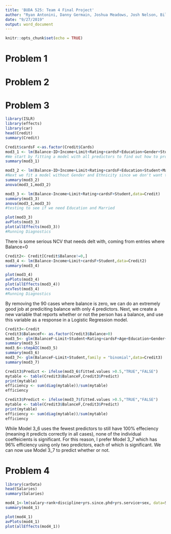 ```yaml
---
title: 'BUDA 525: Team 4 Final Project'
author: "Ryan Antonini, Danny Germain, Joshua Meadows, Josh Nelson, Bill Robertson"
date: "9/27/2019"
output: word_document
---
```


```r
knitr::opts_chunk$set(echo = TRUE)
```

# Problem 1



# Problem 2



# Problem 3

```r
library(ISLR)
library(effects)
library(car)
head(Credit)
summary(Credit)
```

```r
Credit$cardsF <-as.factor(Credit$Cards)
mod3_1 <- lm(Balance~ID+Income+Limit+Rating+cardsF+Education+Gender+Student+Married+Ethnicity,data=Credit)
#We start by fitting a model with all predictors to find out how to procede
summary(mod3_1)
```

```r
mod3_2 <- lm(Balance~ID+Income+Limit+Rating+cardsF+Education+Student+Married,data=Credit)
#Next we fit a model without Gender and Ethnicity since we don't want to use them, and compare them to the model with all predictors
summary(mod3_2)
anova(mod3_1,mod3_2)
```

```r
mod3_3 <- lm(Balance~Income+Limit+Rating+cardsF+Student,data=Credit)
summary(mod3_3)
anova(mod3_1,mod3_3)
#testing to see if we need Education and Married
```

```r
plot(mod3_3)
avPlots(mod3_3)
plot(allEffects(mod3_3))
#Running Diagnostics
```

There is some serious NCV that needs delt with, coming from entries where Balance=0

```r
Credit2<- Credit[Credit$Balance!=0,]
mod3_4 <- lm(Balance~Income+Limit+cardsF+Student,data=Credit2)
summary(mod3_4)
```

```r
plot(mod3_4)
avPlots(mod3_4)
plot(allEffects(mod3_4))
ncvTest(mod3_4)
#Running Diagnostics
```

By removing the 90 cases where balance is zero, we can do an extremely good job at prediciting balance with only 4 predictors. Next, we create a new variable that reports whether or not the person has a balance, and use this variable as a response in a Logistic Regression model.

```r
Credit3<-Credit
Credit3$BalanceF<- as.factor(Credit3$Balance>0)
mod3_5<- glm(BalanceF~Limit+Student+Rating+cardsF+Age+Education+Gender+Married+Ethnicity+Income+ID,family = "binomial",data=Credit3)
summary(mod3_5)
mod3_6<-stepAIC(mod3_5)
summary(mod3_6)
mod3_7<- glm(BalanceF~Limit+Student,family = "binomial",data=Credit3)
summary(mod3_7)
```

```r
Credit3$Predict <- ifelse(mod3_6$fitted.values >0.5,"TRUE","FALSE")
mytable <- table(Credit3$BalanceF,Credit3$Predict)
print(mytable)
efficiency <- sum(diag(mytable))/sum(mytable)
efficiency

Credit3$Predict <- ifelse(mod3_7$fitted.values >0.5,"TRUE","FALSE")
mytable <- table(Credit3$BalanceF,Credit3$Predict)
print(mytable)
efficiency <- sum(diag(mytable))/sum(mytable)
efficiency
```

While Model 3_6 uses the fewest predictors to still have 100% effeciency (meaning it predicts correctly in all cases), none of the individual coeffeicients is significant. For this reason, I prefer Model 3_7 which has 96% efficiency using only two predictors, each of which is significant. We can now use Model 3_7 to predict whether or not.

# Problem 4

```r
library(carData)
head(Salaries)
summary(Salaries)
```

```r
mod4_1<-lm(salary~rank+discipline+yrs.since.phd+yrs.service+sex, data=Salaries)
summary(mod4_1)
```

```r
plot(mod4_1)
avPlots(mod4_1)
plot(allEffects(mod4_1))
```

